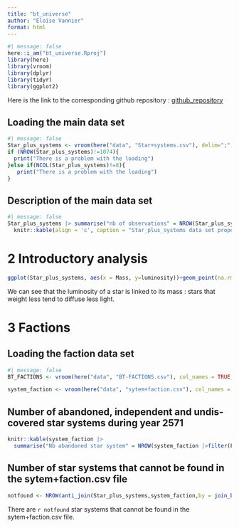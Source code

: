 ```yaml
---
title: "bt_universe"
author: "Eloïse Vannier"
format: html
---
```


```r
#| message: false
here::i_am("bt_universe.Rproj")
library(here)
library(vroom)
library(dplyr)
library(tidyr)
library(ggplot2)
```

Here is the link to the corresponding github repository : [github_repository](https://github.com/E10is3/bt_universe.git)

## Loading the main data set
```r
#| message: false
Star_plus_systems <- vroom(here("data", "Star+systems.csv"), delim=";", col_names = TRUE,col_types=NULL, show_col_types=T,locale=locale(decimal_mark = ","))
if (NROW(Star_plus_systems)!=1074){
  print("There is a problem with the loading")
}else if(NCOL(Star_plus_systems)!=8){
   print("There is a problem with the loading")
}
```

## Description of the main data set
```r
#| message: false
Star_plus_systems |> summarise("nb of observations" = NROW(Star_plus_systems),"nb of variables"= NCOL(Star_plus_systems))|>
  knitr::kable(align = 'c', caption = "Star_plus_systems data set properties")
```

# 2 Introductory analysis

```r
ggplot(Star_plus_systems, aes(x = Mass, y=luminosity))+geom_point(na.rm = TRUE,alpha=0.1)
```
We can see that the luminosity of a star is linked to its mass : stars that weight less tend to diffuse less light.

# 3 Factions

## Loading the faction data set

```r
#| message: false
BT_FACTIONS <- vroom(here("data", "BT-FACTIONS.csv"), col_names = TRUE,na=("Missing"))

system_faction <- vroom(here("data", "sytem+faction.csv"), col_names = TRUE,na=("Missing"))
```

## Number of abandoned, independent and undis- covered star systems during year 2571
```r
knitr::kable(system_faction |> 
  summarise("Nb abandoned star system" = NROW(system_faction |>filter(Faction_id == "A")), "Nb independant systems" =NROW(system_faction |>filter(Faction_id == "I")),"Nb undiscover systems" = NROW(system_faction |>filter(Faction_id == "U")) ))
```

## Number of star systems that cannot be found in the sytem+faction.csv file

```r
notfound <- NROW(anti_join(Star_plus_systems,system_faction,by = join_by(star_number)))
```

There are `r notfound` star systems that cannot be found in the sytem+faction.csv file.







